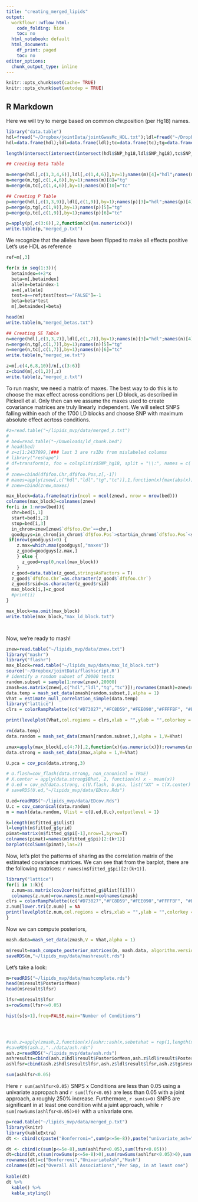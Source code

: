 ```yaml
---
title: "creating_merged_lipids"
output:
  workflowr::wflow_html:
    code_folding: hide
    toc: no
  html_notebook: default
  html_document:
    df_print: paged
    toc: no
editor_options:
  chunk_output_type: inline
---
```


```r
knitr::opts_chunk$set(cache= TRUE)
knitr::opts_chunk$set(autodep = TRUE)
```

## R Markdown

Here we will try to merge based on common chr.position (per Hg18) names.

```r
library("data.table")
hdl=fread("~/Dropbox/jointData/jointGwasMc_HDL.txt");ldl=fread("~/Dropbox/jointData/jointGwasMc_LDL.txt");tc=fread("~/Dropbox/jointData/jointGwasMc_TC.txt");tg=fread("~/Dropbox/jointData/jointGwasMc_TG.txt")
hdl=data.frame(hdl);ldl=data.frame(ldl);tc=data.frame(tc);tg=data.frame(tg)

length(intersect(intersect(intersect(hdl$SNP_hg18,ldl$SNP_hg18),tc$SNP_hg18),tg$SNP_hg18))

## Creating Beta Table

m=merge(hdl[,c(1,3,4,6)],ldl[,c(1,4,6)],by=1);names(m)[4]="hdl";names(m)[6]="ldl"
m=merge(m,tg[,c(1,4,6)],by=1);names(m)[8]="tg"
m=merge(m,tc[,c(1,4,6)],by=1);names(m)[10]="tc"

## Creating P Table
p=merge(hdl[,c(1,3,9)],ldl[,c(1,9)],by=1);names(p)[3]="hdl";names(p)[4]="ldl"
p=merge(p,tg[,c(1,9)],by=1);names(p)[5]="tg"
p=merge(p,tc[,c(1,9)],by=1);names(p)[6]="tc"

p=apply(p[,c(3:6)],2,function(x){as.numeric(x)})
write.table(p,"merged_p.txt")
```


We recognize that the alleles have been flipped to make all effects positive
Let's use HDL as reference
```r

ref=m[,3]

for(x in seq(1:3)){
  betaindex=4+2*x
  beta=m[,betaindex]
  allele=betaindex-1
  a=m[,allele]
  test=a==ref;test[test=="FALSE"]=-1
  beta=beta*test
  m[,betaindex]=beta}

head(m)
write.table(m,"merged_betas.txt")

## Creating SE Table
n=merge(hdl[,c(1,3,7)],ldl[,c(1,7)],by=1);names(n)[3]="hdl";names(n)[4]="ldl"
n=merge(n,tg[,c(1,7)],by=1);names(n)[5]="tg"
n=merge(n,tc[,c(1,7)],by=1);names(n)[6]="tc"
write.table(n,"merged_se.txt")

z=m[,c(4,6,8,10)]/n[,c(3:6)]
z=cbind(m[,c(1,2)],z)
write.table(z,"merged_z.txt")

```


To run mashr, we need a matrix of maxes. The best way to do this is to choose the max effect across conditions per LD block, as described in Pickrell et al. Only then can we assume the maxes used to create covariance matrices are truly linearly independent. We will select SNPS falling within each of the 1700 LD blocks and choose SNP with maximum absolute effect acrtoss conditions.

```r
#z=read.table("~/lipids_mvp/data/merged_z.txt")
# 
# bed=read.table("~/Downloads/ld_chunk.bed")
# head(bed)
# z=z[1:2437099,]### last 3 are rsIDs from mislabeled columns
# library("reshape")
# df=transform(z, foo = colsplit(z$SNP_hg18, split = "\\:", names = c('Chr', 'Pos')))
# 
# znew=cbind(df$foo.Chr,df$foo.Pos,z[,-1])
# maxes=apply(znew[,c("hdl","ldl","tg","tc")],1,function(x){max(abs(x))})
# znew=cbind(znew,maxes)

```

```r

max_block=data.frame(matrix(ncol = ncol(znew), nrow = nrow(bed)))
colnames(max_block)=colnames(znew)
for(i in 1:nrow(bed)){
  chr=bed[i,1]
  start=bed[i,2]
  stop=bed[i,3]
  in_chrom=znew[znew$`df$foo.Chr`==chr,]
  goodguys=in_chrom[in_chrom$`df$foo.Pos`>start&in_chrom$`df$foo.Pos`<stop,]
 if(nrow(goodguys)>0) {
    z.max=which.max(goodguys[,"maxes"])
    z_good=goodguys[z.max,]
    } else {
      z_good=rep(0,ncol(max_block))
    }
  z_good=data.table(z_good,stringsAsFactors = T)
  z_good$`df$foo.Chr`=as.character(z_good$`df$foo.Chr`)
  z_good$rsid=as.character(z_good$rsid)
  max_block[i,]=z_good
  #print(i)
}

max_block=na.omit(max_block)
write.table(max_block,"max_ld_block.txt")




```

Now, we're ready to mash!
```r

znew=read.table("~/lipids_mvp/data/znew.txt")
library("mashr")
library("flashr")
max_block=read.table("~/lipids_mvp/data/max_ld_block.txt")
source('~/Dropbox/jointData/flashscript.R')
# identify a random subset of 20000 tests
random.subset = sample(1:nrow(znew),20000)
zmash=as.matrix(znew[,c("hdl","ldl","tg","tc")]);rownames(zmash)=znew$rsid
data.temp = mash_set_data(zmash[random.subset,],alpha = 1)
Vhat = estimate_null_correlation_simple(data.temp)
library("lattice")
clrs = colorRampPalette((c("#D73027","#FC8D59","#FEE090","#FFFFBF", "#E0F3F8","#91BFDB","#4575B4")))(64)

print(levelplot(Vhat,col.regions = clrs,xlab = "",ylab = "",colorkey = TRUE,main="VHAT"))

rm(data.temp)
data.random = mash_set_data(zmash[random.subset,],alpha = 1,V=Vhat)

zmax=apply(max_block[,c(4:7)],2,function(x){as.numeric(x)});rownames(zmax)=max_block$rsid
data.strong = mash_set_data(zmax,alpha = 1,V=Vhat)

U.pca = cov_pca(data.strong,3)

# U.flash=cov_flash(data.strong, non_canonical = TRUE)
# X.center = apply(data.strong$Bhat, 2, function(x) x - mean(x))
# U.ed = cov_ed(data.strong, c(U.flash, U.pca, list("XX" = t(X.center) %*% X.center / nrow(X.center))))
# saveRDS(U.ed,"~/lipids_mvp/data/EDcov.Rds")

U.ed=readRDS("~/lipids_mvp/data/EDcov.Rds")
U.c = cov_canonical(data.random)
m = mash(data.random, Ulist = c(U.ed,U.c),outputlevel = 1)

k=length(m$fitted_g$Ulist)
l=length(m$fitted_g$grid)
pimat=matrix(m$fitted_g$pi[-1],nrow=l,byrow=T)
colnames(pimat)=names(m$fitted_g$pi)[2:(k+1)]
barplot(colSums(pimat),las=2)
```

Now, let's plot the patterns of sharing as the correlation matrix of the estimated covariance matrices. We can see that from the barplot, there are the following matrices: `r names(m$fitted_g$pi)[2:(k+1)]`.

```r
library("lattice")
for(i in 1:k){
  z.num=as.matrix(cov2cor(m$fitted_g$Ulist[[i]]))
  colnames(z.num)=row.names(z.num)=colnames(zmash)
clrs = colorRampPalette((c("#D73027","#FC8D59","#FEE090","#FFFFBF", "#E0F3F8","#91BFDB","#4575B4")))(64)
z.num[lower.tri(z.num)] = NA
print(levelplot(z.num,col.regions = clrs,xlab = "",ylab = "",colorkey = TRUE,main=paste0(names(m$fitted_g$Ulist)[[i]])))
}
```

Now we can compute posteriors,

```r

mash.data=mash_set_data(zmash,V = Vhat,alpha = 1)

m$result=mash_compute_posterior_matrices(m, mash.data, algorithm.version = "Rcpp")
saveRDS(m,"~/lipids_mvp/data/mashresult.rds")
```

Let's take a look:

```r
m=readRDS("~/lipids_mvp/data/mashcomplete.rds")
head(m$result$PosteriorMean)
head(m$result$lfsr)

lfsr=m$result$lfsr
s=rowSums(lfsr<=0.05)

hist(s[s>1],freq=FALSE,main="Number of Conditions")




#ash.z=apply(zmash,2,function(x){ashr::ash(x,sebetahat = rep(1,length(x)))})
#saveRDS(ash.z,"../data/ash.rds")
ash.z=readRDS("~/lipids_mvp/data/ash.rds")
ashresults=cbind(ash.z$hdl$result$PosteriorMean,ash.z$ldl$result$PosteriorMean,ash.z$tg$result$PosteriorMean,ash.z$tc$result$PosteriorMean)
ashlfsr=cbind(ash.z$hdl$result$lfsr,ash.z$ldl$result$lfsr,ash.z$tg$result$lfsr,ash.z$tc$result$lfsr)

sum(ashlfsr<0.05)
```

Here `r sum(ashlfsr<0.05)` SNPS x Conditions are less than 0.05 using a univariate appropach and `r sum(lfsr<0.05)` are less than 0.05 with a joint approach, a roughly 250% increase. Furthermore, `r sum(s>0)` SNPS are significant in at least one condition wiht a juint approach, while `r sum(rowSums(ashlfsr<0.05)>0)` with a univariate one.

```r
p=read.table("~/lipids_mvp/data/merged_p.txt")
library(knitr)
library(kableExtra)
dt <- cbind(c(paste("Bonferroni=",sum(p<=5e-8)),paste("univariate_ash=",sum(ashlfsr<0.05)),paste("mv_mash=",sum(lfsr<0.05))))

dt <- cbind(c(sum(p<=5e-8),sum(ashlfsr<0.05),sum(lfsr<0.05)))
dt=cbind(dt,c(sum(rowSums(p<=5e-8)>0),sum(rowSums(ashlfsr<0.05)>0),sum(rowSums(lfsr<0.05)>0)))
rownames(dt)=c("Bonferroni","UnivariateAsh","Mash")
colnames(dt)=c("Overall All Associations","Per Snp, in at least one")           
              
kable(dt)
dt %>%
  kable() %>%
  kable_styling()
```

